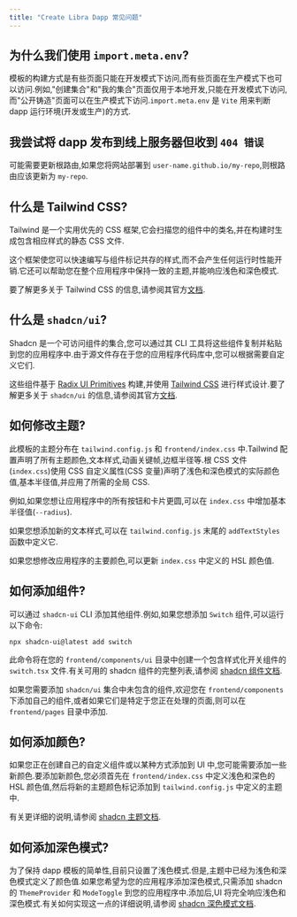 ```yaml
---
title: "Create Libra Dapp 常见问题"
---
```


## 为什么我们使用 `import.meta.env`?

模板的构建方式是有些页面只能在开发模式下访问,而有些页面在生产模式下也可以访问.例如,"创建集合"和"我的集合"页面仅用于本地开发,只能在开发模式下访问,而"公开铸造"页面可以在生产模式下访问.`import.meta.env` 是 `Vite` 用来判断 dapp 运行环境(开发或生产)的方式.

## 我尝试将 dapp 发布到线上服务器但收到 `404 错误`

可能需要更新根路由,如果您将网站部署到 `user-name.github.io/my-repo`,则根路由应该更新为 `my-repo`.

## 什么是 Tailwind CSS?

Tailwind 是一个实用优先的 CSS 框架,它会扫描您的组件中的类名,并在构建时生成包含相应样式的静态 CSS 文件.

这个框架使您可以快速编写与组件标记共存的样式,而不会产生任何运行时性能开销.它还可以帮助您在整个应用程序中保持一致的主题,并能响应浅色和深色模式.

要了解更多关于 Tailwind CSS 的信息,请参阅其官方[文档](https://tailwindcss.com/docs/utility-first).

## 什么是 `shadcn/ui`?

Shadcn 是一个可访问组件的集合,您可以通过其 CLI 工具将这些组件复制并粘贴到您的应用程序中.由于源文件存在于您的应用程序代码库中,您可以根据需要自定义它们.

这些组件基于 [Radix UI Primitives](https://www.radix-ui.com/primitives) 构建,并使用 [Tailwind CSS](https://tailwindcss.com/) 进行样式设计.要了解更多关于 `shadcn/ui` 的信息,请参阅其官方[文档](https://ui.shadcn.com/docs).

## 如何修改主题?

此模板的主题分布在 `tailwind.config.js` 和 `frontend/index.css` 中.Tailwind 配置声明了所有主题颜色,文本样式,动画关键帧,边框半径等.根 CSS 文件(`index.css`)使用 CSS 自定义属性(CSS 变量)声明了浅色和深色模式的实际颜色值,基本半径值,并应用了所需的全局 CSS.

例如,如果您想让应用程序中的所有按钮和卡片更圆,可以在 `index.css` 中增加基本半径值(`--radius`).

如果您想添加新的文本样式,可以在 `tailwind.config.js` 末尾的 `addTextStyles` 函数中定义它.

如果您想修改应用程序的主要颜色,可以更新 `index.css` 中定义的 HSL 颜色值.

## 如何添加组件?

可以通过 `shadcn-ui` CLI 添加其他组件.例如,如果您想添加 `Switch` 组件,可以运行以下命令:

```shellscript filename="Terminal"
npx shadcn-ui@latest add switch
```

此命令将在您的 `frontend/components/ui` 目录中创建一个包含样式化开关组件的 `switch.tsx` 文件.有关可用的 shadcn 组件的完整列表,请参阅 [shadcn 组件文档](https://ui.shadcn.com/docs/components).

如果您需要添加 `shadcn/ui` 集合中未包含的组件,欢迎您在 `frontend/components` 下添加自己的组件,或者如果它们是特定于您正在处理的页面,则可以在 `frontend/pages` 目录中添加.

## 如何添加颜色?

如果您正在创建自己的自定义组件或以某种方式添加到 UI 中,您可能需要添加一些新颜色.要添加新颜色,您必须首先在 `frontend/index.css` 中定义浅色和深色的 HSL 颜色值,然后将新的主题颜色标记添加到 `tailwind.config.js` 中定义的主题中.

有关更详细的说明,请参阅 [shadcn 主题文档](https://ui.shadcn.com/docs/theming).

## 如何添加深色模式?

为了保持 dapp 模板的简单性,目前只设置了浅色模式.但是,主题中已经为浅色和深色模式定义了颜色值.如果您希望为您的应用程序添加深色模式,只需添加 shadcn 的 `ThemeProvider` 和 `ModeToggle` 到您的应用程序中.添加后,UI 将完全响应浅色和深色模式.有关如何实现这一点的详细说明,请参阅 [shadcn 深色模式文档](https://ui.shadcn.com/docs/dark-mode/vite).

